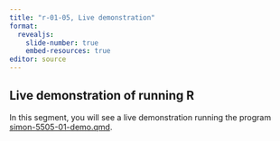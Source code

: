 ```yaml
---
title: "r-01-05, Live demonstration"
format: 
  revealjs:
    slide-number: true
    embed-resources: true
editor: source
---
```


## Live demonstration of running R

In this segment, you will see a live demonstration running the program [simon-5505-01-demo.qmd][ref51].

[ref51]: https://github.com/pmean/classes/blob/master/introduction-to-r/01/src/simon-5505-01-demo.qmd
